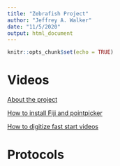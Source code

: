 ```yaml
---
title: "Zebrafish Project"
author: "Jeffrey A. Walker"
date: "11/5/2020"
output: html_document
---
```


```r
knitr::opts_chunk$set(echo = TRUE)
```

# Videos

[About the project](https://www.youtube.com/watch?v=u7Ly-PSoGmM)

[How to install Fiji and pointpicker](https://www.youtube.com/watch?v=d35b1S5EJu4&t=4s)

[How to digitize fast start videos](https://www.youtube.com/watch?v=PLxSOUlugiA)

# Protocols
